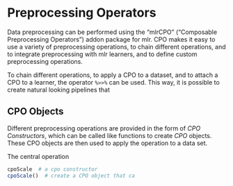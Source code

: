 # Preprocessing Operators

Data preprocessing can be performed using the "mlrCPO" ("Composable Preprocessing Operators") addon package for mlr.
CPO makes it easy to use a variety of preprocessing operations, to chain different operations, and to integrate
preprocessing with mlr learners, and to define custom preprocessing operations.

To chain different operations, to apply a CPO to a dataset, and to attach a CPO to a learner, the operator `%>>%` can
be used. This way, it is possible to create natural looking pipelines that 

## CPO Objects

Different preprocessing operations are provided in the form of *CPO Constructors*, which can be called like functions
to create *CPO* objects. These CPO objects are then used to apply the operation to a data set.

The central operation 

```r
cpoScale  # a cpo constructor
cpoScale()  # create a CPO object that ca
```